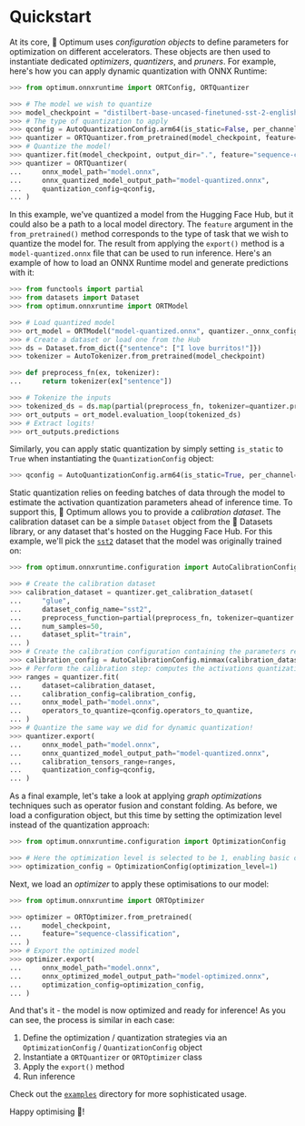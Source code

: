 <!--Copyright 2022 The HuggingFace Team. All rights reserved.

Licensed under the Apache License, Version 2.0 (the "License"); you may not use this file except in compliance with
the License. You may obtain a copy of the License at

http://www.apache.org/licenses/LICENSE-2.0

Unless required by applicable law or agreed to in writing, software distributed under the License is distributed on
an "AS IS" BASIS, WITHOUT WARRANTIES OR CONDITIONS OF ANY KIND, either express or implied. See the License for the
specific language governing permissions and limitations under the License.
-->

# Quickstart

At its core, 🤗 Optimum uses _configuration objects_ to define parameters for optimization on different accelerators. These objects are then used to instantiate dedicated _optimizers_, _quantizers_, and _pruners_. For example, here's how you can apply dynamic quantization with ONNX Runtime:

```python
>>> from optimum.onnxruntime import ORTConfig, ORTQuantizer

>>> # The model we wish to quantize
>>> model_checkpoint = "distilbert-base-uncased-finetuned-sst-2-english"
>>> # The type of quantization to apply
>>> qconfig = AutoQuantizationConfig.arm64(is_static=False, per_channel=False)
>>> quantizer = ORTQuantizer.from_pretrained(model_checkpoint, feature="sequence-classification")
>>> # Quantize the model!
>>> quantizer.fit(model_checkpoint, output_dir=".", feature="sequence-classification")
>>> quantizer = ORTQuantizer(
...     onnx_model_path="model.onnx",
...     onnx_quantized_model_output_path="model-quantized.onnx",
...     quantization_config=qconfig,
... )
```

In this example, we've quantized a model from the Hugging Face Hub, but it could also be a path to a local model directory. The `feature` argument in the `from_pretrained()` method corresponds to the type of task that we wish to quantize the model for. The result from applying the `export()` method is a `model-quantized.onnx` file that can be used to run inference. Here's an example of how to load an ONNX Runtime model and generate predictions with it:
```python
>>> from functools import partial
>>> from datasets import Dataset
>>> from optimum.onnxruntime import ORTModel

>>> # Load quantized model
>>> ort_model = ORTModel("model-quantized.onnx", quantizer._onnx_config)
>>> # Create a dataset or load one from the Hub
>>> ds = Dataset.from_dict({"sentence": ["I love burritos!"]})
>>> tokenizer = AutoTokenizer.from_pretrained(model_checkpoint)

>>> def preprocess_fn(ex, tokenizer):
...     return tokenizer(ex["sentence"])

>>> # Tokenize the inputs
>>> tokenized_ds = ds.map(partial(preprocess_fn, tokenizer=quantizer.preprocessor))
>>> ort_outputs = ort_model.evaluation_loop(tokenized_ds)
>>> # Extract logits!
>>> ort_outputs.predictions
```

Similarly, you can apply static quantization by simply setting `is_static` to `True` when instantiating the `QuantizationConfig` object:

```python
>>> qconfig = AutoQuantizationConfig.arm64(is_static=True, per_channel=False)
```

Static quantization relies on feeding batches of data through the model to estimate the activation quantization parameters ahead of inference time. To support this, 🤗 Optimum allows you to provide a _calibration dataset_. The calibration dataset can be a simple `Dataset` object from the 🤗 Datasets library, or any dataset that's hosted on the Hugging Face Hub. For this example, we'll pick the [`sst2`](https://huggingface.co/datasets/glue/viewer/sst2/test) dataset that the model was originally trained on:

```python
>>> from optimum.onnxruntime.configuration import AutoCalibrationConfig

>>> # Create the calibration dataset
>>> calibration_dataset = quantizer.get_calibration_dataset(
...     "glue",
...     dataset_config_name="sst2",
...     preprocess_function=partial(preprocess_fn, tokenizer=quantizer.preprocessor),
...     num_samples=50,
...     dataset_split="train",
... )
>>> # Create the calibration configuration containing the parameters related to calibration.
>>> calibration_config = AutoCalibrationConfig.minmax(calibration_dataset)
>>> # Perform the calibration step: computes the activations quantization ranges
>>> ranges = quantizer.fit(
...     dataset=calibration_dataset,
...     calibration_config=calibration_config,
...     onnx_model_path="model.onnx",
...     operators_to_quantize=qconfig.operators_to_quantize,
... )
>>> # Quantize the same way we did for dynamic quantization!
>>> quantizer.export(
...     onnx_model_path="model.onnx",
...     onnx_quantized_model_output_path="model-quantized.onnx",
...     calibration_tensors_range=ranges,
...     quantization_config=qconfig,
... )
```

As a final example, let's take a look at applying _graph optimizations_ techniques such as operator fusion and constant folding. As before, we load a configuration object, but this time by setting the optimization level instead of the quantization approach:

```python
>>> from optimum.onnxruntime.configuration import OptimizationConfig

>>> # Here the optimization level is selected to be 1, enabling basic optimizations such as redundant node eliminations and constant folding. Higher optimization level will result in a hardware dependent optimized graph.
>>> optimization_config = OptimizationConfig(optimization_level=1)
```

Next, we load an _optimizer_ to apply these optimisations to our model:

```python
>>> from optimum.onnxruntime import ORTOptimizer

>>> optimizer = ORTOptimizer.from_pretrained(
...     model_checkpoint,
...     feature="sequence-classification",
... )
>>> # Export the optimized model
>>> optimizer.export(
...     onnx_model_path="model.onnx",
...     onnx_optimized_model_output_path="model-optimized.onnx",
...     optimization_config=optimization_config,
... )
```

And that's it - the model is now optimized and ready for inference! As you can see, the process is similar in each case:

1. Define the optimization / quantization strategies via an `OptimizationConfig` / `QuantizationConfig` object
2. Instantiate a `ORTQuantizer` or `ORTOptimizer` class
3. Apply the `export()` method
4. Run inference

Check out the [`examples`](https://github.com/huggingface/optimum/tree/main/examples) directory for more sophisticated usage.

Happy optimising 🤗!